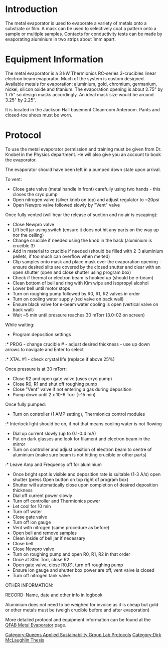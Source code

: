 {{QASpage}}

= Introduction = 

The metal evaporator is used to evaporate a variety of metals onto a substrate or film. A mask can be used to selectively coat a pattern onto a sample or multiple samples. Contacts for conductivity tests can be made by evaporating aluminium in two strips about 1mm apart.

= Equipment Information = 

The metal evaporator is a 3 kW Thermionics RC-series 3-crucibles linear electron beam evaporator. Much of the system is custom designed. 
Available metals for evaporation: aluminium, gold, chromium, germanium, nickel, silicon oxide and titanium.
The evaporation opening is about 2.75" by 1.75" so design masks accordingly. An ideal mask size would be around 3.25" by 2.25".

It is located in the Jackson Hall basement Cleanroom Anteroom. Pants and closed-toe shoes must be worn.

= Protocol = 

To use the metal evaporator permission and training must be given from Dr. Knobel in the Physics department. He will also give you an account to book the evaporator.


The evaporator should have been left in a pumped down state upon arrival.

To vent:
*   Close gate valve (metal handle in front) carefully using two hands - this closes the cryo pump
*   Open nitrogen valve (silver knob on top) and adjust regulator to ~20psi
*   Open Newpro valve followed slowly by "Vent" valve


Once fully vented (will hear the release of suction and no air is escaping):
*   Close Newpro valve
*   Lift bell jar using switch (ensure it does not hit any parts on the way up nor the ceiling)
*   Change crucible if needed using the knob in the back (aluminium is crucible 3)
*   Add in material to crucible if needed (should be filled with 2-3 aluminium pellets, if too much can overflow when melted)
*   Clip samples onto mask and place mask over the evaporation opening - ensure desired slits are covered by the closed shutter and clear with an open shutter (open and close shutter using program box)
*   Check if thermal or electron beam is hooked up (should be e-beam)
*   Clean bottom of bell and ring with Kim wipe and isopropyl alcohol
*   Lower bell until motor stops
*   Turn on roughing pump followed by R0, R1, R2 valves in order
*   Turn on cooling water supply (red valve on back wall)
*   Ensure black valve for e-beam water cooling is open (vertical valve on back wall)
*   Wait ~5 min until pressure reaches 30 mTorr (3.0-02 on screen)

While waiting:
*   Program deposition settings 
:*  PROG - change crucible # - adjust desired thickness - use up down arrows to navigate and Enter to select
:*  XTAL #1 - check crystal life (replace if above 25%)

Once pressure is at 30 mTorr:
*   Close R2 and open gate valve (uses cryo pump)
*   Close R0, R1 and shut off roughing pump
*   Close "Vent" valve if not entering a gas during deposition
*   Pump down until 2 x 10-6 Torr (~15 min)

Once fully pumped:
*   Turn on controller (1 AMP setting), Thermionics control modules
:*  Interlock light should be on, if not that means cooling water is not flowing
*   Dial up current slowly (up to 0.1-0.4 mA)
*   Put on dark glasses and look for filament and electron beam in the mirror
*   Turn on controller and adjust position of electron beam to centre of aluminium (make sure beam is not hitting crucible or other parts)
:*  Leave Amp and Frequency off for aluminium
*   Once bright spot is visible and deposition rate is suitable (1-3 A/s) open shutter (press Open button on top right of program box)
*   Shutter will automatically close upon completion of desired deposition thickness
*   Dial off current power slowly
*   Turn off controller and Thermionics power 
*   Let cool for 10 min
*   Turn off water
*   Close gate valve
*   Turn off ion gauge
*   Vent with nitrogen (same procedure as before)
*   Open bell and remove samples
*   Clean inside of bell jar if necessary
*   Close bell
*   Close Newpro valve
*   Turn on roughing pump and open R0, R1, R2 in that order
*   Once at 30m Torr, close R2
*   Open gate valve, close R0,R1, turn off roughing pump
*   Ensure ion gauge and shutter box power are off, vent valve is closed
*   Turn off nitrogen tank valve

OTHER INFORMATION:

RECORD: Name, date and other info in logbook

Aluminium does not need to be weighed for invoice as it is cheap but gold or other metals must be (weigh crucible before and after evaporation) 

More detailed protocol and equipment information can be found at the [http://wiki.phy.queensu.ca/QFAB/index.php/Electron_Beam/Thermal_Evaporator QFAB Metal Evaporator] page.


[[Category:Queens Applied Sustainability Group Lab Protocols]]
[[Category:Dirk McLaughlin Thesis]]